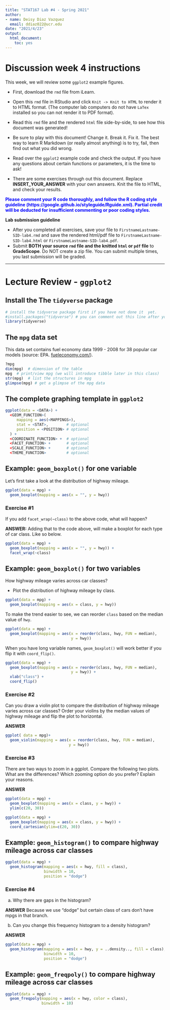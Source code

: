 ```yaml
---
title: "STAT167 Lab #4 - Spring 2021"
author: 
- name: Deisy Diaz Vazquez
  email: ddiaz022@ucr.edu
date: "2021/4/23"
output:
  html_document:
    toc: yes
---
```


# **Discussion week 4 instructions**

This week, we will review some `ggplot2` example figures. 


- First, download the `rmd` file from iLearn. 
- Open this `rmd` file in RStudio and click `Knit -> Knit to HTML` to render it to HTML format. (The computer lab computers do not have `LaTex` installed so you can not render it to PDF format).
- Read this `rmd` file and the rendered `html` file side-by-side, to see how this document was generated!
- Be sure to play with this document! Change it. Break it. Fix it. The best way to learn R Markdown (or really almost anything) is to try, fail, then find out what you did wrong.

- Read over the `ggplot2` example code and check the output. If you have any questions about certain functions or parameters, it is the time to ask!
- There are some exercises through out this document. Replace **INSERT_YOUR_ANSWER** with your own answers. Knit the file to HTML, and check your results.

<font color="blue">**Please comment your R code thoroughly, and follow the R coding style guideline (https://google.github.io/styleguide/Rguide.xml). Partial credit will be deducted for insufficient commenting or poor coding styles.**</font>

**Lab submission guideline**

- After you completed all exercises, save your file to `FirstnameLastname-SID-lab4.rmd` and save the rendered html/pdf file to `FirstnameLastname-SID-lab4.html` or `FirstnameLastname-SID-lab4.pdf`.
- Submit **BOTH your source `rmd` file and the knitted `html` or `pdf` file** to **GradeScope**. Do NOT create a zip file. You can submit multiple times, you last submission will be graded.

***

# **Lecture Review - `ggplot2`**

## Install the The `tidyverse` package

```r
# install the tidyverse package first if you have not done it  yet.
#install.packages("tidyverse") # you can comment out this line after you have installed `tidyverse`
library(tidyverse)
```

## The `mpg` data set

This data set contains fuel economy data 1999 - 2008 for 38 popular car models (source: EPA. [fueleconomy.com/](http://fueleconomy.gov)).

```r
?mpg
dim(mpg)  # dimension of the table
mpg  # print/view mpg (we will introduce tibble later in this class)
str(mpg)  # list the structures in mpg
glimpse(mpg) # get a glimpse of the mpg data
```


## The complete graphing template in `ggplot2`
```r
ggplot(data = <DATA>) + 
  <GEOM_FUNCTION>(
     mapping = aes(<MAPPINGS>),
     stat = <STAT>,        # optional
     position = <POSITION> # optional
  ) +
  <COORDINATE_FUNCTION> +  # optional
  <FACET_FUNCTION> +       # optional
  <SCALE_FUNCTION> +       # optional
  <THEME_FUNCTION>         # optional
```

## Example: `geom_boxplot()` for one variable

Let's first take a look at the distribution of highway mileage.

```r
ggplot(data = mpg) +
  geom_boxplot(mapping = aes(x = "", y = hwy)) 
```

### **Exercise #1**

If you add `facet_wrap(~class)` to the above code, what will happen?

**ANSWER:** Adding that to the code above, will make a boxplot for each type of car class. Like so below.

```r

ggplot(data = mpg) +
  geom_boxplot(mapping = aes(x = "", y = hwy)) +
  facet_wrap(~class)

```

## Example: `geom_boxplot()` for two variables

How highway mileage varies across car classes?

- Plot the distribution of highway mileage by class.

```r
ggplot(data = mpg) +
  geom_boxplot(mapping = aes(x = class, y = hwy))  
```

To make the trend easier to see, we can reorder `class` based on the median value of `hwy`.

```r
ggplot(data = mpg) +
  geom_boxplot(mapping = aes(x = reorder(class, hwy, FUN = median), 
                             y = hwy))
```

When you have long variable names, `geom_boxplot()` will work better if you flip it with `coord_flip()`.

```r
ggplot(data = mpg) +
  geom_boxplot(mapping = aes(x = reorder(class, hwy, FUN = median), 
                             y = hwy)) +
  xlab("class") +
  coord_flip()
```  

### **Exercise #2**

Can you draw a violin plot to compare the distribution of highway mileage varies across car classes? Order your violins by the median values of highway mileage and flip the plot to horizontal. 

**ANSWER**
```r

ggplot( data = mpg)+
  geom_violin(mapping = aes(x = reorder(class, hwy, FUN = median),
                            y = hwy))

```

### **Exercise #3**

There are two ways to zoom in a ggplot. Compare the following two plots. What are the differences? Which zooming option do you prefer? Explain your reasons.

**ANSWER**

```r
ggplot(data = mpg) +
  geom_boxplot(mapping = aes(x = class, y = hwy)) +
  ylim(c(20, 30))
```  

```r
ggplot(data = mpg) +
  geom_boxplot(mapping = aes(x = class, y = hwy)) +
  coord_cartesian(ylim=c(20, 30))
```  

## Example: `geom_histogram()` to compare highway mileage across car classes

```r
ggplot(data = mpg) +
  geom_histogram(mapping = aes(x = hwy, fill = class),
                 binwidth = 10,
                 position = "dodge")
```

### **Exercise #4**

(a) Why there are gaps in the histogram?

**ANSWER** Because we use "dodge" but certain class of cars don't have mpgs in that branch.

(b) Can you change this frequency histogram to a density histogram?

**ANSWER**

```r

ggplot(data = mpg) +
  geom_histogram(mapping = aes(x = hwy, y = ..density.., fill = class),
                 binwidth = 10,
                 position = "dodge")

```

## Example: `geom_freqpoly()` to compare highway mileage across car classes

```r
ggplot(data = mpg) +
  geom_freqpoly(mapping = aes(x = hwy, color = class),
                binwidth = 10)
```